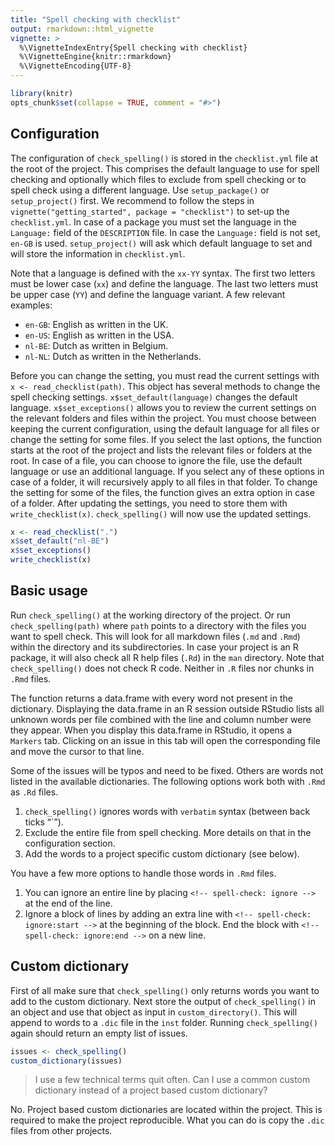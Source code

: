 ```yaml
---
title: "Spell checking with checklist"
output: rmarkdown::html_vignette
vignette: >
  %\VignetteIndexEntry{Spell checking with checklist}
  %\VignetteEngine{knitr::rmarkdown}
  %\VignetteEncoding{UTF-8}
---
```


```r
library(knitr)
opts_chunk$set(collapse = TRUE, comment = "#>")
```

## Configuration

The configuration of `check_spelling()` is stored in the `checklist.yml` file at the root of the project.
This comprises the default language to use for spell checking and optionally which files to exclude from spell checking or to spell check using a different language.
Use `setup_package()` or `setup_project()` first.
We recommend to follow the steps in `vignette("getting_started", package = "checklist")` to set-up the `checklist.yml`.
In case of a package you must set the language in the `Language:` field of the `DESCRIPTION` file.
In case the `Language:` field is not set, `en-GB` is used.
`setup_project()` will ask which default language to set and will store the information in `checklist.yml`.

Note that a language is defined with the `xx-YY` syntax.
The first two letters must be lower case (`xx`) and define the language.
The last two letters must be upper case (`YY`) and define the language variant.
A few relevant examples:

- `en-GB`: English as written in the UK.
- `en-US`: English as written in the USA.
- `nl-BE`: Dutch as written in Belgium.
- `nl-NL`: Dutch as written in the Netherlands.

Before you can change the setting, you must read the current settings with `x <- read_checklist(path)`.
This object has several methods to change the spell checking settings.
`x$set_default(language)` changes the default language.
`x$set_exceptions()` allows you to review the current settings on the relevant folders and files within the project.
You must choose between keeping the current configuration, using the default language for all files or change the setting for some files.
If you select the last options, the function starts at the root of the project and lists the relevant files or folders at the root.
In case of a file, you can choose to ignore the file, use the default language or use an additional language.
If you select any of these options in case of a folder, it will recursively apply to all files in that folder.
To change the setting for some of the files, the function gives an extra option in case of a folder.
After updating the settings, you need to store them with `write_checklist(x)`.
`check_spelling()` will now use the updated settings.

```r
x <- read_checklist(".")
x$set_default("nl-BE")
x$set_exceptions()
write_checklist(x)
```

## Basic usage

Run `check_spelling()` at the working directory of the project.
Or run `check_spelling(path)` where `path` points to a directory with the files you want to spell check.
This will look for all markdown files (`.md` and `.Rmd`) within the directory and its subdirectories.
In case your project is an R package, it will also check all R help files (`.Rd`) in the `man` directory.
Note that `check_spelling()` does not check R code.
Neither in `.R` files nor chunks in `.Rmd` files.

The function returns a data.frame with every word not present in the dictionary.
Displaying the data.frame in an R session outside RStudio lists all unknown words per file combined with the line and column number were they appear.
When you display this data.frame in RStudio, it opens a `Markers` tab.
Clicking on an issue in this tab will open the corresponding file and move the cursor to that line.

Some of the issues will be typos and need to be fixed.
Others are words not listed in the available dictionaries.
The following options work both with `.Rmd` as `.Rd` files.

1. `check_spelling()` ignores words with `verbatim` syntax (between back ticks "`").
1. Exclude the entire file from spell checking.
More details on that in the configuration section.
1. Add the words to a project specific custom dictionary (see below).

You have a few more options to handle those words in `.Rmd` files.

1. You can ignore an entire line by placing `<!-- spell-check: ignore -->` at the end of the line.
1. Ignore a block of lines by adding an extra line with `<!-- spell-check: ignore:start -->` at the beginning of the block.
End the block with `<!-- spell-check: ignore:end -->` on a new line.

## Custom dictionary

First of all make sure that `check_spelling()` only returns words you want to add to the custom dictionary.
Next store the output of `check_spelling()` in an object and use that object as input in `custom_directory()`.
This will append to words to a `.dic` file in the `inst` folder.
Running `check_spelling()` again should return an empty list of issues.

```r
issues <- check_spelling()
custom_dictionary(issues)
```

> I use a few technical terms quit often.
> Can I use a common custom dictionary instead of a project based custom dictionary?

No.
Project based custom dictionaries are located within the project.
This is required to make the project reproducible.
What you can do is copy the `.dic` files from other projects.
